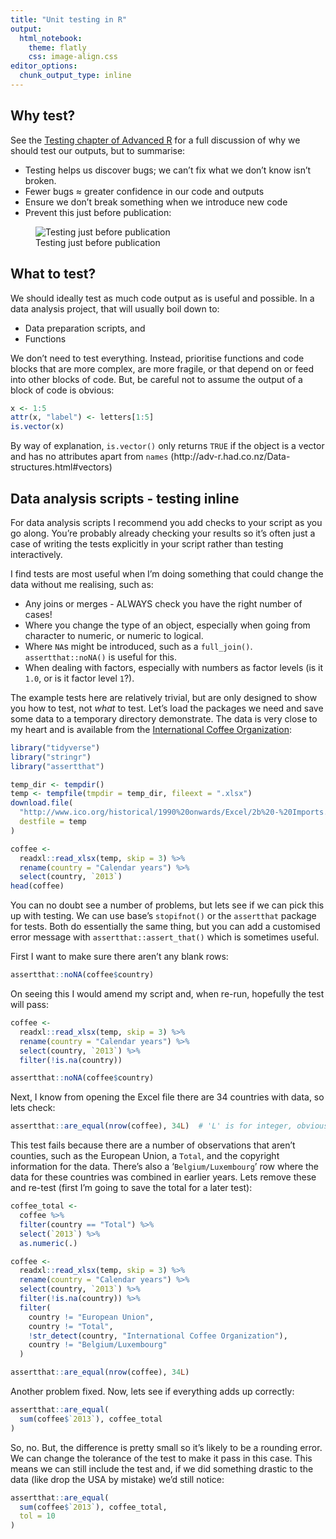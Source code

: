 ```yaml
---
title: "Unit testing in R"
output: 
  html_notebook:
    theme: flatly
    css: image-align.css
editor_options: 
  chunk_output_type: inline
---
```



## Why test?

See the [Testing chapter of Advanced R](http://r-pkgs.had.co.nz/tests.html) for a full discussion of why we should test our outputs, but to summarise:

- Testing helps us discover bugs; we can't fix what we don't know isn't broken.
- Fewer bugs $\approx$ greater confidence in our code and outputs
- Ensure we don't break something when we introduce new code
- Prevent this just before publication:

![Testing just before publication](img/test-in-production.jpg)


## What to test?

We should ideally test as much code output as is useful and possible.
In a data analysis project, that will usually boil down to:

- Data preparation scripts, and
- Functions

We don't need to test everything.
Instead, prioritise functions and code blocks that are more complex, are more fragile, or that depend on or feed into other blocks of code.
But, be careful not to assume the output of a block of code is obvious:

```r
x <- 1:5
attr(x, "label") <- letters[1:5]
is.vector(x)
```

By way of explanation, `is.vector()` only returns `TRUE` if the object is a vector and has no attributes apart from `names` (http://adv-r.had.co.nz/Data-structures.html#vectors)


## Data analysis scripts - testing inline

For data analysis scripts I recommend you add checks to your script as you go along.
You're probably already checking your results so it's often just a case of writing the tests explicitly in your script rather than testing interactively.

I find tests are most useful when I'm doing something that could change the data without me realising, such as:

- Any joins or merges - ALWAYS check you have the right number of cases!
- Where you change the type of an object, especially when going from character to numeric, or numeric to logical.
- Where `NA`s might be introduced, such as a `full_join()`. `assertthat::noNA()` is useful for this.
- When dealing with factors, especially with numbers as factor levels (is it `1.0`, or is it factor level `1`?).

The example tests here are relatively trivial, but are only designed to show you how to test, not *what* to test.
Let's load the packages we need and save some data to a temporary directory demonstrate.
The data is very close to my heart and is available from the [International Coffee Organization](http://www.ico.org/new_historical.asp):

```r
library("tidyverse")
library("stringr")
library("assertthat")
```

```r
temp_dir <- tempdir()
temp <- tempfile(tmpdir = temp_dir, fileext = ".xlsx")
download.file(
  "http://www.ico.org/historical/1990%20onwards/Excel/2b%20-%20Imports.xlsx",
  destfile = temp
)
```

```r
coffee <- 
  readxl::read_xlsx(temp, skip = 3) %>% 
  rename(country = "Calendar years") %>% 
  select(country, `2013`)
head(coffee)
```

You can no doubt see a number of problems, but lets see if we can pick this up with testing.
We can use base's `stopifnot()` or the `assertthat` package for tests.
Both do essentially the same thing, but you can add a customised error message with `assertthat::assert_that()` which is sometimes useful.

First I want to make sure there aren't any blank rows:

```r
assertthat::noNA(coffee$country)
```

On seeing this I would amend my script and, when re-run, hopefully the test will pass:

```r
coffee <- 
  readxl::read_xlsx(temp, skip = 3) %>% 
  rename(country = "Calendar years") %>% 
  select(country, `2013`) %>% 
  filter(!is.na(country))

assertthat::noNA(coffee$country)
```

Next, I know from opening the Excel file there are 34 countries with data, so lets check:

```r
assertthat::are_equal(nrow(coffee), 34L)  # 'L' is for integer, obviously
```

This test fails because there are a number of observations that aren't counties, such as the European Union, a `Total`, and the copyright information for the data.
There's also a '`Belgium/Luxembourg`' row where the data for these countries was combined in earlier years.
Lets remove these and re-test (first I'm going to save the total for a later test):

```r
coffee_total <- 
  coffee %>% 
  filter(country == "Total") %>% 
  select(`2013`) %>% 
  as.numeric(.)

coffee <- 
  readxl::read_xlsx(temp, skip = 3) %>% 
  rename(country = "Calendar years") %>% 
  select(country, `2013`) %>% 
  filter(!is.na(country)) %>% 
  filter(
    country != "European Union",
    country != "Total",
    !str_detect(country, "International Coffee Organization"),
    country != "Belgium/Luxembourg"
  )

assertthat::are_equal(nrow(coffee), 34L)
```

Another problem fixed.
Now, lets see if everything adds up correctly:

```r
assertthat::are_equal(
  sum(coffee$`2013`), coffee_total
)
```

So, no.
But, the difference is pretty small so it's likely to be a rounding error.
We can change the tolerance of the test to make it pass in this case.
This means we can still include the test and, if we did something drastic to the data (like drop the USA by mistake) we'd still notice:

```r
assertthat::are_equal(
  sum(coffee$`2013`), coffee_total,
  tol = 10
)
```
